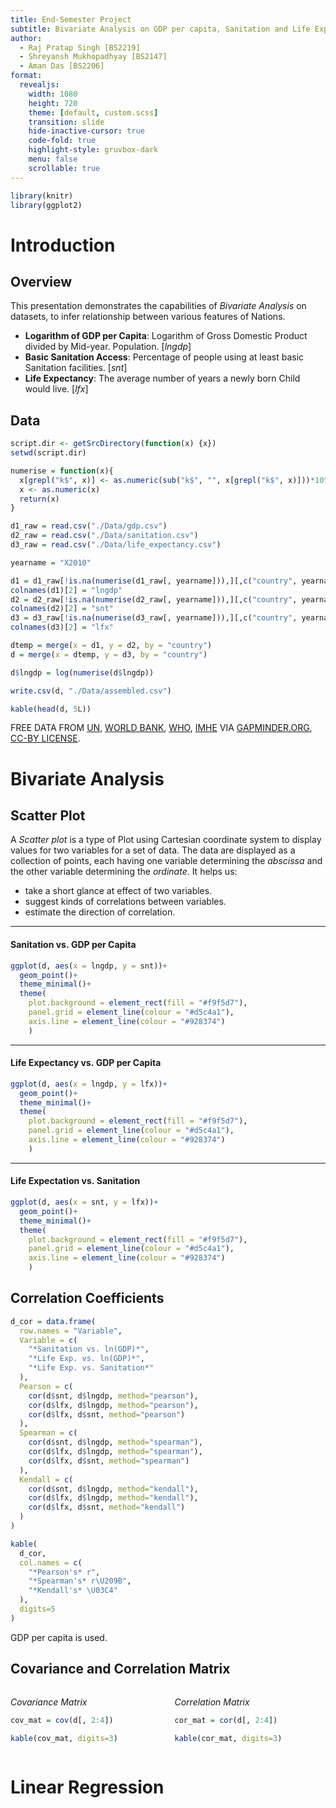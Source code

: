 ```yaml
---
title: End-Semester Project
subtitle: Bivariate Analysis on GDP per capita, Sanitation and Life Expectancy across Nations in 2010
author:
  - Raj Pratap Singh [BS2219]
  - Shreyansh Mukhopadhyay [BS2147]
  - Aman Das [BS2206]
format:
  revealjs:
    width: 1080
    height: 720
    theme: [default, custom.scss]
    transition: slide
    hide-inactive-cursor: true
    code-fold: true
    highlight-style: gruvbox-dark
    menu: false
    scrollable: true
---
```


```r
library(knitr)
library(ggplot2)
```

# Introduction

## Overview

This presentation demonstrates the capabilities of *Bivariate Analysis* on datasets, to infer relationship between various features of Nations.

::: {.incremental}
- **Logarithm of GDP per Capita**: Logarithm of Gross Domestic Product divided by Mid-year. Population. [*lngdp*]
- **Basic Sanitation Access**: Percentage of people using at least basic Sanitation facilities. [*snt*]
- **Life Expectancy**: The average number of years a newly born Child would live. [*lfx*]
:::

## Data

```r
script.dir <- getSrcDirectory(function(x) {x})
setwd(script.dir)

numerise = function(x){
  x[grepl("k$", x)] <- as.numeric(sub("k$", "", x[grepl("k$", x)]))*10^3
  x <- as.numeric(x)
  return(x)
}

d1_raw = read.csv("./Data/gdp.csv")
d2_raw = read.csv("./Data/sanitation.csv")
d3_raw = read.csv("./Data/life_expectancy.csv")

yearname = "X2010"

d1 = d1_raw[!is.na(numerise(d1_raw[, yearname])),][,c("country", yearname)]
colnames(d1)[2] = "lngdp"
d2 = d2_raw[!is.na(numerise(d2_raw[, yearname])),][,c("country", yearname)]
colnames(d2)[2] = "snt"
d3 = d3_raw[!is.na(numerise(d3_raw[, yearname])),][,c("country", yearname)]
colnames(d3)[2] = "lfx"

dtemp = merge(x = d1, y = d2, by = "country")
d = merge(x = dtemp, y = d3, by = "country")

d$lngdp = log(numerise(d$lngdp))

write.csv(d, "./Data/assembled.csv")

kable(head(d, 5L))
```

::: aside
FREE DATA FROM [UN](un.org), [WORLD BANK](https://worldbank.org), [WHO](https://who.org), [IMHE](http://www.healthdata.org/) VIA [GAPMINDER.ORG](https://gapminder.org), [CC-BY LICENSE](https://creativecommons.org/licenses/by/2.0/).
:::

# Bivariate Analysis

## Scatter Plot

A *Scatter plot* is a type of Plot using Cartesian coordinate system to display values for two variables for a set of data. The data are displayed as a collection of points, each having one variable determining the *abscissa* and the other variable determining the *ordinate*. It helps us:

- take a short glance at effect of two variables.
- suggest kinds of correlations between variables.
- estimate the direction of correlation.

---

#### Sanitation vs. GDP per Capita
``` r
ggplot(d, aes(x = lngdp, y = snt))+
  geom_point()+
  theme_minimal()+
  theme(
    plot.background = element_rect(fill = "#f9f5d7"),
    panel.grid = element_line(colour = "#d5c4a1"),
    axis.line = element_line(colour = "#928374")
    )
```

---

#### Life Expectancy vs. GDP per Capita
```r
ggplot(d, aes(x = lngdp, y = lfx))+
  geom_point()+
  theme_minimal()+
  theme(
    plot.background = element_rect(fill = "#f9f5d7"),
    panel.grid = element_line(colour = "#d5c4a1"),
    axis.line = element_line(colour = "#928374")
    )
```

---

#### Life Expectation vs. Sanitation
```r
ggplot(d, aes(x = snt, y = lfx))+
  geom_point()+
  theme_minimal()+
  theme(
    plot.background = element_rect(fill = "#f9f5d7"),
    panel.grid = element_line(colour = "#d5c4a1"),
    axis.line = element_line(colour = "#928374")
    )
```


## Correlation Coefficients

```r
d_cor = data.frame(
  row.names = "Variable",
  Variable = c(
    "*Sanitation vs. ln(GDP)*",
    "*Life Exp. vs. ln(GDP)*",
    "*Life Exp. vs. Sanitation*"
  ),
  Pearson = c(
    cor(d$snt, d$lngdp, method="pearson"),
    cor(d$lfx, d$lngdp, method="pearson"),
    cor(d$lfx, d$snt, method="pearson")
  ),
  Spearman = c(
    cor(d$snt, d$lngdp, method="spearman"),
    cor(d$lfx, d$lngdp, method="spearman"),
    cor(d$lfx, d$snt, method="spearman")
  ),
  Kendall = c(
    cor(d$snt, d$lngdp, method="kendall"),
    cor(d$lfx, d$lngdp, method="kendall"),
    cor(d$lfx, d$snt, method="kendall")
  )
)

kable(
  d_cor,
  col.names = c(
    "*Pearson's* r",
    "*Spearman's* r\U209B",
    "*Kendall's* \U03C4"
  ),
  digits=5
)
```

::: aside
GDP per capita is used.
:::

## Covariance and Correlation Matrix {.smaller}

:::: {.columns}

::: {.column width="50%"}

*Covariance Matrix*

```r
cov_mat = cov(d[, 2:4])

kable(cov_mat, digits=3)
```
:::

::: {.column width="50%"}

*Correlation Matrix*

```r
cor_mat = cor(d[, 2:4])

kable(cor_mat, digits=3)
```
:::

::::

# Linear Regression


